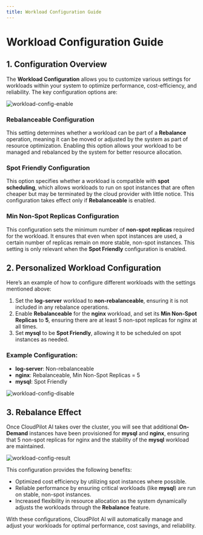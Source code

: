 ```yaml
---
title: Workload Configuration Guide
---
```


# Workload Configuration Guide

## 1. Configuration Overview

The **Workload Configuration** allows you to customize various settings for workloads within your system to optimize performance, cost-efficiency, and reliability. The key configuration options are:

![workload-config-enable](./img/workload-config-enable.png)

### Rebalanceable Configuration
This setting determines whether a workload can be part of a **Rebalance** operation, meaning it can be moved or adjusted by the system as part of resource optimization. Enabling this option allows your workload to be managed and rebalanced by the system for better resource allocation.

### Spot Friendly Configuration
This option specifies whether a workload is compatible with **spot scheduling**, which allows workloads to run on spot instances that are often cheaper but may be terminated by the cloud provider with little notice. This configuration takes effect only if **Rebalanceable** is enabled.

### Min Non-Spot Replicas Configuration
This configuration sets the minimum number of **non-spot replicas** required for the workload. It ensures that even when spot instances are used, a certain number of replicas remain on more stable, non-spot instances. This setting is only relevant when the **Spot Friendly** configuration is enabled.

## 2. Personalized Workload Configuration

Here’s an example of how to configure different workloads with the settings mentioned above:

1. Set the **log-server** workload to **non-rebalanceable**, ensuring it is not included in any rebalance operations.
2. Enable **Rebalanceable** for the **nginx** workload, and set its **Min Non-Spot Replicas** to **5**, ensuring there are at least 5 non-spot replicas for nginx at all times.
3. Set **mysql** to be **Spot Friendly**, allowing it to be scheduled on spot instances as needed.


### Example Configuration:
- **log-server**: Non-rebalanceable
- **nginx**: Rebalanceable, Min Non-Spot Replicas = 5
- **mysql**: Spot Friendly

![workload-config-disable](./img/workload-config-disable.png)

## 3. Rebalance Effect

Once CloudPilot AI takes over the cluster, you will see that additional **On-Demand** instances have been provisioned for **mysql** and **nginx**, ensuring that 5 non-spot replicas for nginx and the stability of the **mysql** workload are maintained.

![workload-config-result](./img/workload-config-result.png)

This configuration provides the following benefits:
- Optimized cost efficiency by utilizing spot instances where possible.
- Reliable performance by ensuring critical workloads (like **mysql**) are run on stable, non-spot instances.
- Increased flexibility in resource allocation as the system dynamically adjusts the workloads through the **Rebalance** feature.

With these configurations, CloudPilot AI will automatically manage and adjust your workloads for optimal performance, cost savings, and reliability.